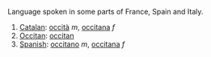 Language spoken in some parts of France, Spain and Italy.

#[[Catalan]]: [[occità]] ''m'', [[occitana]] ''f''
#[[Occitan]]: [[occitan]]
#[[Spanish]]: [[occitano]] ''m'', [[occitana]] ''f''